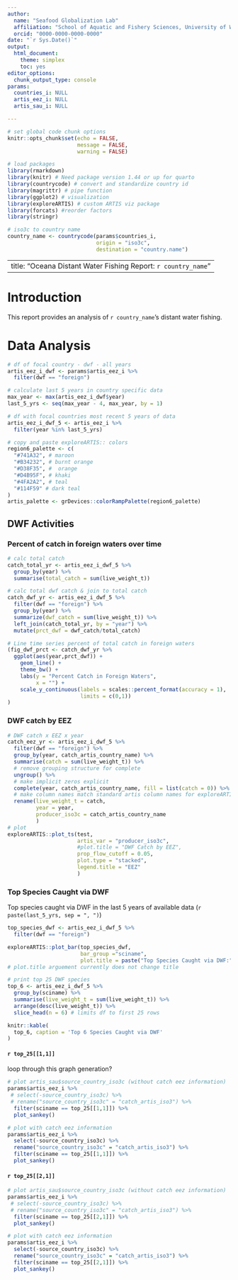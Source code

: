 ```yaml
---
author: 
  name: "Seafood Globalization Lab"
  affiliation: "School of Aquatic and Fishery Sciences, University of Washington"
  orcid: "0000-0000-0000-0000"
date: "`r Sys.Date()`"
output: 
  html_document:
    theme: simplex
    toc: yes
editor_options: 
  chunk_output_type: console
params: 
  countries_i: NULL
  artis_eez_i: NULL
  artis_sau_i: NULL

---
```


```r

# set global code chunk options
knitr::opts_chunk$set(echo = FALSE, 
                      message = FALSE,
                      warning = FALSE)

# load packages
library(rmarkdown)
library(knitr) # Need package version 1.44 or up for quarto
library(countrycode) # convert and standardize country id
library(magrittr) # pipe function
library(ggplot2) # visualization
library(exploreARTIS) # custom ARTIS viz package 
library(forcats) #reorder factors
library(stringr)

# iso3c to country name
country_name <- countrycode(params$countries_i,
                            origin = "iso3c",
                            destination = "country.name")

```

---
title: "Oceana Distant Water Fishing Report: `r country_name`"
---

# Introduction

This report provides an analysis of `r country_name`'s distant water fishing.

# Data Analysis

```r
# df of focal country - dwf - all years
artis_eez_i_dwf <- params$artis_eez_i %>% 
  filter(dwf == "foreign")

# calculate last 5 years in country specific data
max_year <- max(artis_eez_i_dwf$year)
last_5_yrs <- seq(max_year - 4, max_year, by = 1)

# df with focal countries most recent 5 years of data
artis_eez_i_dwf_5 <- artis_eez_i %>% 
  filter(year %in% last_5_yrs)


```

```r
# copy and paste exploreARTIS:: colors
region6_palette <- c(
  "#741A32", # maroon
  "#B34232", # burnt orange
  "#D38F35", #  orange
  "#D4B95F", # khaki
  "#4FA2A2", # teal
  "#114F59" # dark teal
)
artis_palette <- grDevices::colorRampPalette(region6_palette)
```

## DWF Activities

### Percent of catch in foreign waters over time

```r
# calc total catch
catch_total_yr <- artis_eez_i_dwf_5 %>% 
  group_by(year) %>% 
  summarise(total_catch = sum(live_weight_t))

# calc total dwf catch & join to total catch
catch_dwf_yr <- artis_eez_i_dwf_5 %>% 
  filter(dwf == "foreign") %>% 
  group_by(year) %>% 
  summarize(dwf_catch = sum(live_weight_t)) %>% 
  left_join(catch_total_yr, by = "year") %>% 
  mutate(prct_dwf = dwf_catch/total_catch)

# Line time series percent of total catch in foreign waters
(fig_dwf_prct <- catch_dwf_yr %>% 
  ggplot(aes(year,prct_dwf)) +
    geom_line() +
    theme_bw() +
    labs(y = "Percent Catch in Foreign Waters",
         x = "") +
    scale_y_continuous(labels = scales::percent_format(accuracy = 1), 
                       limits = c(0,1))
)
```

### DWF catch by EEZ

```r
# DWF catch x EEZ x year
catch_eez_yr <- artis_eez_i_dwf_5 %>% 
  filter(dwf == "foreign") %>% 
  group_by(year, catch_artis_country_name) %>% 
  summarise(catch = sum(live_weight_t)) %>%
  # remove grouping structure for complete
  ungroup() %>%
  # make implicit zeros explicit
  complete(year, catch_artis_country_name, fill = list(catch = 0)) %>% 
  # make column names match standard artis column names for exploreARTIS 
  rename(live_weight_t = catch,
         year = year,
         producer_iso3c = catch_artis_country_name
         )
# plot
exploreARTIS::plot_ts(test,
                      artis_var = "producer_iso3c",
                      #plot.title = "DWF Catch by EEZ",
                      prop_flow_cutoff = 0.05,
                      plot.type = "stacked",
                      legend.title = "EEZ"
                      )
```

### Top Species Caught via DWF

Top species caught via DWF in the last 5 years of available data (`r paste(last_5_yrs, sep = ", ")`)

```r
top_species_dwf <- artis_eez_i_dwf_5 %>% 
  filter(dwf == "foreign")

exploreARTIS::plot_bar(top_species_dwf,
                       bar_group ="sciname",
                       plot.title = paste("Top Species Caught via DWF:", last_5_yrs[[1]], last_5_yrs[[2]], last_5_yrs[[3]], last_5_yrs[[4]], last_5_yrs[[5]], sep = " "))
# plot.title arguement currently does not change title
```


```r

# print top 25 DWF species
top_6 <- artis_eez_i_dwf_5 %>%
  group_by(sciname) %>%
  summarise(live_weight_t = sum(live_weight_t)) %>%
  arrange(desc(live_weight_t)) %>%
  slice_head(n = 6) # limits df to first 25 rows

knitr::kable(
  top_6, caption = 'Top 6 Species Caught via DWF'
)
```

#### `r top_25[[1,1]]`

loop through this graph generation?

```r

# plot artis_sau$source_country_iso3c (without catch eez information)
params$artis_eez_i %>%
 # select(-source_country_iso3c) %>%
 # rename("source_country_iso3c" = "catch_artis_iso3") %>%
  filter(sciname == top_25[[1,1]]) %>%
  plot_sankey()
```

```r

# plot with catch eez information
params$artis_eez_i %>%
  select(-source_country_iso3c) %>%
  rename("source_country_iso3c" = "catch_artis_iso3") %>%
  filter(sciname == top_25[[1,1]]) %>%
  plot_sankey()
```

#### `r top_25[[2,1]]`

```r

# plot artis_sau$source_country_iso3c (without catch eez information)
params$artis_eez_i %>%
 # select(-source_country_iso3c) %>%
 # rename("source_country_iso3c" = "catch_artis_iso3") %>%
  filter(sciname == top_25[[2,1]]) %>%
  plot_sankey()
```

```r

# plot with catch eez information
params$artis_eez_i %>%
  select(-source_country_iso3c) %>%
  rename("source_country_iso3c" = "catch_artis_iso3") %>%
  filter(sciname == top_25[[2,1]]) %>%
  plot_sankey()
```
